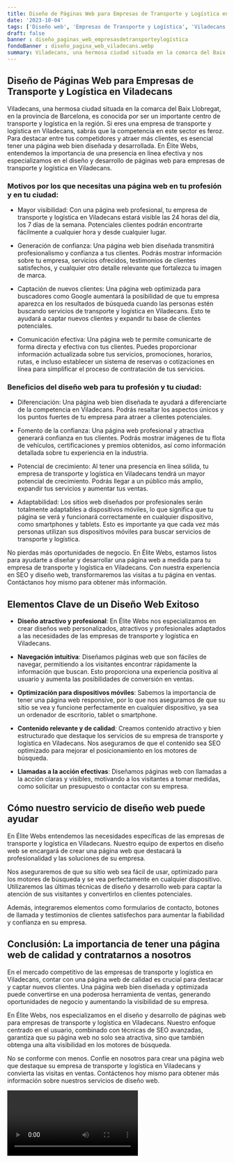 ```yaml
---
title: Diseño de Páginas Web para Empresas de Transporte y Logística en Viladecans
date: '2023-10-04'
tags: ['Diseño web', 'Empresas de Transporte y Logística', 'Viladecans']
draft: false
banner : diseño_paginas_web_empresasdetransporteylogística
fondoBanner : diseño_pagina_web_viladecans.webp
summary: Viladecans, una hermosa ciudad situada en la comarca del Baix Llobregat, en la provincia de Barcelona, es conocida por ser un importante centro de transporte y logística en la región. Si eres una empresa de transporte y logística en Viladecans, sabrás que la competencia en este sector es feroz. Para destacar entre tus competidores y atraer más clientes, es esencial tener una página web bien diseñada y desarrollada. En Élite Webs, entendemos la importancia de una presencia en línea efectiva y nos especializamos en el diseño y desarrollo de páginas web para empresas de transporte y logística en Viladecans.
---
```


## Diseño de Páginas Web para Empresas de Transporte y Logística en Viladecans

Viladecans, una hermosa ciudad situada en la comarca del Baix Llobregat, en la provincia de Barcelona, es conocida por ser un importante centro de transporte y logística en la región. Si eres una empresa de transporte y logística en Viladecans, sabrás que la competencia en este sector es feroz. Para destacar entre tus competidores y atraer más clientes, es esencial tener una página web bien diseñada y desarrollada. En Élite Webs, entendemos la importancia de una presencia en línea efectiva y nos especializamos en el diseño y desarrollo de páginas web para empresas de transporte y logística en Viladecans.

### Motivos por los que necesitas una página web en tu profesión y en tu ciudad:

- Mayor visibilidad: Con una página web profesional, tu empresa de transporte y logística en Viladecans estará visible las 24 horas del día, los 7 días de la semana. Potenciales clientes podrán encontrarte fácilmente a cualquier hora y desde cualquier lugar.

- Generación de confianza: Una página web bien diseñada transmitirá profesionalismo y confianza a tus clientes. Podrás mostrar información sobre tu empresa, servicios ofrecidos, testimonios de clientes satisfechos, y cualquier otro detalle relevante que fortalezca tu imagen de marca.

- Captación de nuevos clientes: Una página web optimizada para buscadores como Google aumentará la posibilidad de que tu empresa aparezca en los resultados de búsqueda cuando las personas estén buscando servicios de transporte y logística en Viladecans. Esto te ayudará a captar nuevos clientes y expandir tu base de clientes potenciales.

- Comunicación efectiva: Una página web te permite comunicarte de forma directa y efectiva con tus clientes. Puedes proporcionar información actualizada sobre tus servicios, promociones, horarios, rutas, e incluso establecer un sistema de reservas o cotizaciones en línea para simplificar el proceso de contratación de tus servicios.

### Beneficios del diseño web para tu profesión y tu ciudad:

- Diferenciación: Una página web bien diseñada te ayudará a diferenciarte de la competencia en Viladecans. Podrás resaltar los aspectos únicos y los puntos fuertes de tu empresa para atraer a clientes potenciales.

- Fomento de la confianza: Una página web profesional y atractiva generará confianza en tus clientes. Podrás mostrar imágenes de tu flota de vehículos, certificaciones y premios obtenidos, así como información detallada sobre tu experiencia en la industria.

- Potencial de crecimiento: Al tener una presencia en línea sólida, tu empresa de transporte y logística en Viladecans tendrá un mayor potencial de crecimiento. Podrás llegar a un público más amplio, expandir tus servicios y aumentar tus ventas.

- Adaptabilidad: Los sitios web diseñados por profesionales serán totalmente adaptables a dispositivos móviles, lo que significa que tu página se verá y funcionará correctamente en cualquier dispositivo, como smartphones y tablets. Esto es importante ya que cada vez más personas utilizan sus dispositivos móviles para buscar servicios de transporte y logística.

No pierdas más oportunidades de negocio. En Élite Webs, estamos listos para ayudarte a diseñar y desarrollar una página web a medida para tu empresa de transporte y logística en Viladecans. Con nuestra experiencia en SEO y diseño web, transformaremos las visitas a tu página en ventas. Contáctanos hoy mismo para obtener más información.

<GifSeo />

<Cta />

## Elementos Clave de un Diseño Web Exitoso

- **Diseño atractivo y profesional**: En Élite Webs nos especializamos en crear diseños web personalizados, atractivos y profesionales adaptados a las necesidades de las empresas de transporte y logística en Viladecans.

- **Navegación intuitiva**: Diseñamos páginas web que son fáciles de navegar, permitiendo a los visitantes encontrar rápidamente la información que buscan. Esto proporciona una experiencia positiva al usuario y aumenta las posibilidades de conversión en ventas.

- **Optimización para dispositivos móviles**: Sabemos la importancia de tener una página web responsive, por lo que nos aseguramos de que su sitio se vea y funcione perfectamente en cualquier dispositivo, ya sea un ordenador de escritorio, tablet o smartphone.

- **Contenido relevante y de calidad**: Creamos contenido atractivo y bien estructurado que destaque los servicios de su empresa de transporte y logística en Viladecans. Nos aseguramos de que el contenido sea SEO optimizado para mejorar el posicionamiento en los motores de búsqueda.

- **Llamadas a la acción efectivas**: Diseñamos páginas web con llamadas a la acción claras y visibles, motivando a los visitantes a tomar medidas, como solicitar un presupuesto o contactar con su empresa.

## Cómo nuestro servicio de diseño web puede ayudar

En Élite Webs entendemos las necesidades específicas de las empresas de transporte y logística en Viladecans. Nuestro equipo de expertos en diseño web se encargará de crear una página web que destacará la profesionalidad y las soluciones de su empresa.

Nos aseguraremos de que su sitio web sea fácil de usar, optimizado para los motores de búsqueda y se vea perfectamente en cualquier dispositivo. Utilizaremos las últimas técnicas de diseño y desarrollo web para captar la atención de sus visitantes y convertirlos en clientes potenciales.

Además, integraremos elementos como formularios de contacto, botones de llamada y testimonios de clientes satisfechos para aumentar la fiabilidad y confianza en su empresa.

## Conclusión: La importancia de tener una página web de calidad y contratarnos a nosotros

En el mercado competitivo de las empresas de transporte y logística en Viladecans, contar con una página web de calidad es crucial para destacar y captar nuevos clientes. Una página web bien diseñada y optimizada puede convertirse en una poderosa herramienta de ventas, generando oportunidades de negocio y aumentando la visibilidad de su empresa.

En Élite Webs, nos especializamos en el diseño y desarrollo de páginas web para empresas de transporte y logística en Viladecans. Nuestro enfoque centrado en el usuario, combinado con técnicas de SEO avanzadas, garantiza que su página web no solo sea atractiva, sino que también obtenga una alta visibilidad en los motores de búsqueda.

No se conforme con menos. Confíe en nosotros para crear una página web que destaque su empresa de transporte y logística en Viladecans y convierta las visitas en ventas. Contáctenos hoy mismo para obtener más información sobre nuestros servicios de diseño web.

<Video />

<CtaBot job='Empresas de Transporte y Logística' city='Viladecans'/>

<Gmaps query='Viladecans+españa+maps' />